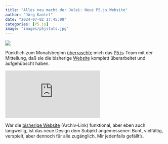 ```yaml
---
title: "Alles neu macht der Julei: Neue P5.js Website"
author: "Jörg Kantel"
date: "2024-07-02 17:45:00"
categories: [P5.js]
image: "images/p5jstuts.jpg"
---
```


[![](images/p5jstuts-b.jpg)](https://p5js.org/tutorials/)

Pünktlich zum Monatsbeginn [überraschte](https://x.com/p5xjs/status/1807761342679441885?t=hYgmIafWqi98gkkg-60ORA&s=03) mich das [P5.js](http://cognitiones.kantel-chaos-team.de/programmierung/creativecoding/processing/p5js.html)-Team mit der Mitteilung, daß sie die bisherige [Website](https://p5js.org/) komplett überarbeitet und aufgehübscht haben.

<iframe class="if16_9" src="https://www.youtube.com/embed/0_r4HSmNb9o?si=zQ1PmdawlEUEih-6" title="YouTube video player" frameborder="0" allow="accelerometer; autoplay; clipboard-write; encrypted-media; gyroscope; picture-in-picture; web-share" referrerpolicy="strict-origin-when-cross-origin" allowfullscreen></iframe>

War die [bisherige Website](https://archive.p5js.org/) (Archiv-Link) funktional, aber eben auch langweilig, ist das neue Design dem Subjekt angemessener: Bunt, vielfältig, verspielt, aber dennoch für alle zugänglich. Mir jedenfalls gefällt's.